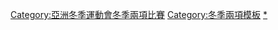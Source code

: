 {{Navbox
|name = 亞洲冬季運動會冬季兩項比賽
|title = [[亞洲冬季運動會冬季兩項比賽]]
| state = {{{state|autocollapse}}}
| listclass = hlist
| titlestyle = background-color:#BFD7FF;
| imageleftstyle = width:60px; <!-- minimize width used by left image cell -->
| imagestyle = width:60px; <!-- same as imageleftstyle to center the list -->
| image = [[File:No image.svg|40px|link=]] <!-- empty right image to center the list -->
| imageleft = [[File:Biathlon pictogram.svg|40px]]
|list1 =
* [[1986年亞洲冬季運動會冬季兩項比賽|1986]]
* [[1990年亞洲冬季運動會冬季兩項比賽|1990]]
* [[1996年亞洲冬季運動會冬季兩項比賽|1996]]
* [[1999年亞洲冬季運動會冬季兩項比賽|1999]]
* [[2003年亞洲冬季運動會冬季兩項比賽|2003]]
* [[2007年亞洲冬季運動會冬季兩項比賽|2007]]
* [[2011年亞洲冬季運動會冬季兩項比賽|2011]]
* [[2017年亞洲冬季運動會冬季兩項比賽|2017]]
}}<includeonly>[[Category:亞洲冬季運動會冬季兩項比賽]]</includeonly><noinclude>
{{collapsible option}}
[[Category:冬季兩項模板]]
[[Category:亞洲冬季運動會模板|{{PAGENAME}}]]
[[Category:亞洲冬季運動會冬季兩項比賽|*]]
</noinclude>